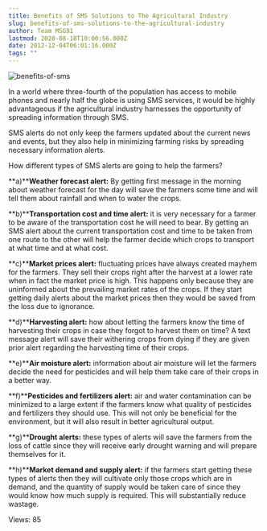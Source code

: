 ```yaml
---
title: Benefits of SMS Solutions to The Agricultural Industry
slug: benefits-of-sms-solutions-to-the-agricultural-industry
author: Team MSG91
lastmod: 2020-08-18T10:00:56.000Z
date: 2012-12-04T06:01:16.000Z
tags: ""
---
```


![benefits-of-sms](https://images-msg91.s3.ap-south-1.amazonaws.com/content/images/wordpress/2012/12/benefits-of-sms.jpg)  

In a world where three-fourth of the population has access to mobile phones and nearly half the globe is using SMS services, it would be highly advantageous if the agricultural industry harnesses the opportunity of spreading information through SMS.


SMS alerts do not only keep the farmers updated about the current news and events, but they also help in minimizing farming risks by spreading necessary information alerts.


How different types of SMS alerts are going to help the farmers?


**a)****Weather forecast alert:** By getting first message in the morning about weather forecast for the day will save the farmers some time and will tell them about rainfall and when to water the crops.


**b)****Transportation cost and time alert:** it is very necessary for a farmer to be aware of the transportation cost he will need to bear. By getting an SMS alert about the current transportation cost and time to be taken from one route to the other will help the farmer decide which crops to transport at what time and at what cost.


**c)****Market prices alert:** fluctuating prices have always created mayhem for the farmers. They sell their crops right after the harvest at a lower rate when in fact the market price is high. This happens only because they are uninformed about the prevailing market rates of the crops. If they start getting daily alerts about the market prices then they would be saved from the loss due to ignorance.


**d)****Harvesting alert:** how about letting the farmers know the time of harvesting their crops in case they forgot to harvest them on time? A text message alert will save their withering crops from dying if they are given prior alert regarding the harvesting time of their crops.


**e)****Air moisture alert:** information about air moisture will let the farmers decide the need for pesticides and will help them take care of their crops in a better way.


**f)****Pesticides and fertilizers alert:** air and water contamination can be minimized to a large extent if the farmers know what quality of pesticides and fertilizers they should use. This will not only be beneficial for the environment, but it will also result in better agricultural output.


**g)****Drought alerts:** these types of alerts will save the farmers from the loss of cattle since they will receive early drought warning and will prepare themselves for it.


**h)****Market demand and supply alert:** if the farmers start getting these types of alerts then they will cultivate only those crops which are in demand, and the quantity of supply would be taken care of since they would know how much supply is required. This will substantially reduce wastage.


 Views: 85


